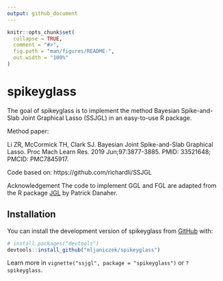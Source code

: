 ```yaml
---
output: github_document
---
```


<!-- README.md is generated from README.Rmd. Please edit that file -->

```r
knitr::opts_chunk$set(
  collapse = TRUE,
  comment = "#>",
  fig.path = "man/figures/README-",
  out.width = "100%"
)
```

# spikeyglass

<!-- badges: start -->
<!-- badges: end -->

The goal of spikeyglass is to implement the method Bayesian Spike-and-Slab Joint Graphical Lasso (SSJGL) in an easy-to-use R package. 

Method paper:

Li ZR, McCormick TH, Clark SJ. Bayesian Joint Spike-and-Slab Graphical Lasso. Proc Mach Learn Res. 2019 Jun;97:3877-3885. PMID: 33521648; PMCID: PMC7845917.

Code based on: 
https://github.com/richardli/SSJGL

Acknowledgement
The code to implement GGL and FGL are adapted from the R package [JGL](https://cran.r-project.org/web/packages/JGL/index.html) by Patrick Danaher.

## Installation

You can install the development version of spikeyglass from [GitHub](https://github.com/) with:

``` r
# install.packages("devtools")
devtools::install_github("mljaniczek/spikeyglass")
```

Learn more in `vignette("ssjgl", package = "spikeyglass")` or `?spikeyglass`.


